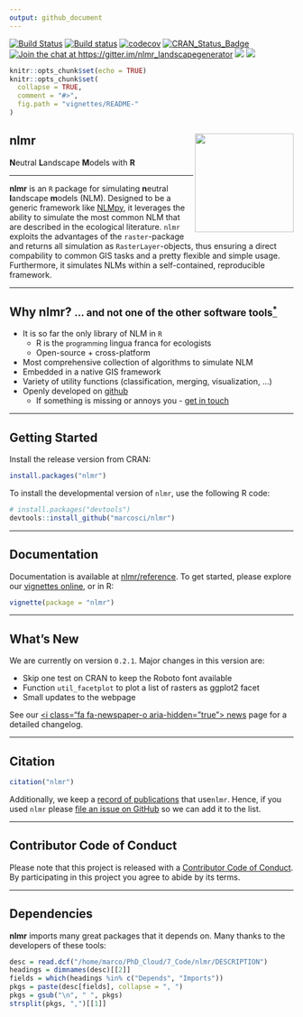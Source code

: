 ```yaml
---
output: github_document
---
```


[![Build Status](https://travis-ci.org/marcosci/nlmr.svg?branch=develop)](https://travis-ci.org/marcosci/nlmr)
[![Build status](https://ci.appveyor.com/api/projects/status/ns75pdrbaykxc865?svg=true)](https://ci.appveyor.com/project/marcosci/nlmr)
[![codecov](https://codecov.io/gh/marcosci/nlmr/branch/develop/graph/badge.svg?token=MKCm2fVrDa)](https://codecov.io/gh/marcosci/nlmr)
[![CRAN\_Status\_Badge](http://www.r-pkg.org/badges/version/nlmr)](https://cran.r-project.org/package=nlmr) 
[![Join the chat at  https://gitter.im/nlmr_landscapegenerator](https://badges.gitter.im/Join%20Chat.svg)](https://gitter.im/nlmr_landscapegenerator) 
[![](http://cranlogs.r-pkg.org/badges/grand-total/nlmr)](http://cran.rstudio.com/web/packages/nlmr/index.html) 
[![](https://badges.ropensci.org/188_status.svg)](https://github.com/ropensci/onboarding/issues/188)

```r
knitr::opts_chunk$set(echo = TRUE)
knitr::opts_chunk$set(
  collapse = TRUE,
  comment = "#>",
  fig.path = "vignettes/README-"
)
```

<i class="fa fa-code" aria-hidden="true"></i> **nlmr** <img src="vignettes/logo.png" align="right" height="175" />
------------------------------------------------------------

**N**eutral **L**andscape **M**odels with **R**

------------------------------------------------------------------------

**nlmr** is an ``R`` package for simulating **n**eutral **l**andscape **m**odels (NLM). Designed to be a generic framework like [NLMpy](https://pypi.python.org/pypi/nlmpy), it leverages the ability to simulate the most common NLM that are described in the ecological literature. 
``nlmr`` exploits the advantages of the ``raster``-package and returns all simulation as ``RasterLayer``-objects, thus ensuring a direct compability to common GIS tasks and a pretty flexible and simple usage.
Furthermore, it simulates NLMs within a self-contained, reproducible framework.


------------------------------------------------------------------------

<i class="fa fa-cubes" aria-hidden="true"></i> Why nlmr?  <small> ... and not one of the other software tools<a href="https://marcosci.github.io/nlmr/articles/faq.html"><sup>\*</sup></a></small>
------------------------------------------------------------

* It is so far the only library of NLM in ``R``
    * R is the <small>programming</small> lingua franca for ecologists
    * Open-source + cross-platform
* Most comprehensive collection of algorithms to simulate NLM
* Embedded in a native GIS framework
* Variety of utility functions (classification, merging, visualization, ...)
* Openly developed on [github](https://github.com/marcosci/nlmr)
    * If something is missing or annoys you - [get in touch](https://github.com/marcosci/nlmr/issues/new)
 

------------------------------------------------------------------------

<i class="fa fa-cog" aria-hidden="true"></i> Getting Started
------------------------------------------------------------

Install the release version from CRAN:

```r
install.packages("nlmr")
```

To install the developmental version of ``nlmr``, use the following R code:

```r
# install.packages("devtools")
devtools::install_github("marcosci/nlmr")
```


------------------------------------------------------------------------

<i class="fa fa-book" aria-hidden="true"></i> Documentation
------------------------------------------------------------

Documentation is available at [nlmr/reference](https://marcosci.github.io/nlmr/reference). To get started, please explore our [vignettes online](https://marcosci.github.io/nlmr/articles/), or in R:

```r
vignette(package = "nlmr")
```

------------------------------------------------------------------------

<i class="fa fa-newspaper-o" aria-hidden="true"></i> What's New
---------------------------------------------------------------

We are currently on version `0.2.1`. Major changes in this version are:

- Skip one test on CRAN to keep the Roboto font available
- Function `util_facetplot` to plot a list of rasters as ggplot2 facet
- Small updates to the webpage

See our [<i class="fa fa-newspaper-o aria-hidden="true"></i> news](news/index.html) page for a detailed changelog. 

------------------------------------------------------------------------

<i class="fa fa-pencil" aria-hidden="true"></i> Citation
-------------------------------------------------------

```r
citation("nlmr")
```


Additionally, we keep a [record of publications](https://marcosci.github.io/nlmr/articles/publication_record.html/) that use`nlmr`.
Hence, if you used `nlmr` please [file an issue on GitHub](https://github.com/marcosci/nlmr/issues/new/) so we can add it to the list.

------------------------------------------------------------------------

<i class="fa fa-glass" aria-hidden="true"></i> Contributor Code of Conduct
-------------------------------------------------------

Please note that this project is released with a [Contributor Code of Conduct](CONDUCT.md). By participating in this project you agree to abide by its terms.


------------------------------------------------------------------------

<i class="fa fa-shopping-basket" aria-hidden="true"></i> Dependencies
-------------------------------------------------------

**nlmr** imports many great packages that it depends on. Many thanks to the developers of these tools:

```r
desc = read.dcf("/home/marco/PhD_Cloud/7_Code/nlmr/DESCRIPTION")
headings = dimnames(desc)[[2]]
fields = which(headings %in% c("Depends", "Imports"))
pkgs = paste(desc[fields], collapse = ", ")
pkgs = gsub("\n", " ", pkgs)
strsplit(pkgs, ",")[[1]]
```
